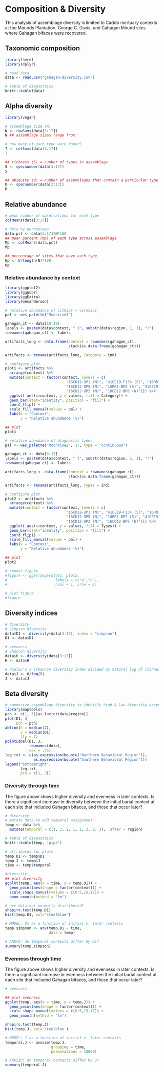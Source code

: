 # Composition & Diversity

This analysis of assemblage diversity is limited to Caddo mortuary contexts at the Mounds Plantation, George C. Davis, and Gahagan Mound sites where Gahagan bifaces were recovered.

## Taxonomic composition

```r
library(here)
library(dplyr)

# read data
data <- read.csv("gahagan-diversity.csv")

# table of diagnostics
knitr::kable(data)
```

## Alpha diversity

```r
library(vegan)

# assemblage size (N)
N <- rowSums(data[3:17])
N ## assemblage sizes range from:

# how many of each type were found?
T <- colSums(data[3:17])
T

## richness (S) = number of types in assemblage
S <- specnumber(data[3:17])
S

## ubiquity (U) = number of assemblages that contain a particular type
U <- specnumber(data[3:17])
U
```

## Relative abundance

```r
# mean number of observations for each type
colMeans(data[3:17])

# data by percentage
data.pct <- data[3:17]/N*100
## mean percent (Mp) of each type across assemblage
Mp <- colMeans(data.pct)
Mp

## percentage of sites that have each type
Up <- U/length(N)*100
Up
```

### Relative abundance by context

```r
library(ggplot2)
library(ggpubr)
library(ggExtra)
library(wesanderson)

# relative abundance of lithics + ceramics
pal <- wes_palette("Moonrise2")

gahagan_ct <- data[18:19]
labels <- paste0(data$context, " (", substr(data$region, 1, 1), ")")
rownames(gahagan_ct) <- labels

artifacts_long <- data.frame(context = rownames(gahagan_ct), 
                             stack(as.data.frame(gahagan_ct)))

artifacts <- rename(artifacts_long, Category = ind)

# configure plot
plot1 <- artifacts %>% 
  arrange(context) %>% 
  mutate(context = factor(context, levels = c(
                            "16CD12-BP1 (N)", "41CE19-F134 (S)", "16RR1-BP3 (S)",
                            "16CD12-BP5 (N)", "16RR1-BP2 (S)", "41CE19-F119 (S)", 
                            "16CD12-BP2 (N)", "16CD12-BP8 (N)"))) %>% 
  ggplot( aes(x=context, y = values, fill = Category)) + 
  geom_bar(stat="identity", position = "fill") + 
  coord_flip() +
  scale_fill_manual(values = pal) +
  labs(x = "Context",
       y = "Relative abundance (%)")

## plot
plot1

# relative abundance of diagnostic types
pal <- wes_palette("Moonrise2", 17, type = "continuous")

gahagan_ct <- data[3:17]
labels <- paste0(data$context, " (", substr(data$region, 1, 1), ")")
rownames(gahagan_ct) <- labels

artifacts_long <- data.frame(context = rownames(gahagan_ct), 
                             stack(as.data.frame(gahagan_ct)))

artifacts <- rename(artifacts_long, Types = ind)

# configure plot
plot2 <- artifacts %>% 
  arrange(context) %>% 
  mutate(context = factor(context, levels = c(
                            "16CD12-BP1 (N)", "41CE19-F134 (S)", "16RR1-BP3 (S)",
                            "16CD12-BP5 (N)", "16RR1-BP2 (S)", "41CE19-F119 (S)", 
                            "16CD12-BP2 (N)", "16CD12-BP8 (N)"))) %>% 
  ggplot( aes(x=context, y = values, fill = Types)) + 
  geom_bar(stat="identity", position = "fill") + 
  coord_flip() +
  scale_fill_manual(values = pal) +
  labs(x = "Context",
       y = "Relative abundance (%)")

## plot
plot2

# render figure
#figure <- ggarrange(plot1, plot2,
#                      labels = c("a","b"),
#                      ncol = 1, nrow = 2)

# plot figure
#figure
```

## Diversity indices

```r
# diversity
# Simpson diversity
data$D1 <- diversity(data[3:17], index = "simpson")
D1 <- data$D1

# evenness
# Shannon diversity
data$H <- diversity(data[3:17])
H <- data$H

# Pielou's J (Shannon diversity index divided by natural log of richness)
data$J <- H/log(S)
J <- data$J
```

## Beta diversity

```r
# summarize assemblage diversity to identify high & low diversity assemblages
library(maptools)
pch <- c(1, 3)[as.factor(data$region)]
plot(D1, J, 
     pch = pch)
abline(h = median(J), 
       v = median(D1), 
       lty = 2)
pointLabel(D1, J, 
           rownames(data), 
           cex = .75)
leg.txt <- c(as.expression(bquote("Northern Behavioral Region")), 
             as.expression(bquote("Southern Behavioral Region")))
legend("bottomright", 
       leg.txt, 
       pch = c(1, 3))
```

### Diversity through time

The figure above shows higher diversity and evenness in later contexts. Is there a significant increase in diversity between the initial burial context at each site that included Gahagan bifaces, and those that occur later?

```r
# diversity
# mutate data to add temporal assignment
temp <- data %>%
  mutate(temporal = c(1, 2, 2, 1, 1, 2, 2, 2), .after = region)

# table of diagnostics
knitr::kable(temp, "pipe")

# attributes for plots
temp.D1 <- temp$D1
temp.J <- temp$J
time <- temp$temporal

#diversity
## plot diversity
ggplot(temp, aes(x = time, y = temp.D1)) +
  geom_point(aes(shape = factor(context))) +
  scale_shape_manual(values = c(0:5,15,17)) +
  geom_smooth(method = "lm")

# are data not normally distributed?
shapiro.test(temp.D1)
hist(temp.D1, col='steelblue')

# MODEL: D1 as a function of initial v. later contexts
temp.simpson <- aov(temp.D1 ~ time, 
                    data = temp)

# ANOVA: do temporal contexts differ by D1?
summary(temp.simpson)
```

### Evenness through time

The figure above shows higher diversity and evenness in later contexts. Is there a significant increase in evenness between the initial burial context at each site that included Gahagan bifaces, and those that occur later?

```r
# evenness

## plot evenness
ggplot(temp, aes(x = time, y = temp.J)) +
  geom_point(aes(shape = factor(context))) +
  scale_shape_manual(values = c(0:5,15,17)) +
  geom_smooth(method = "lm")

shapiro.test(temp.J)
hist(temp.J, col='steelblue')

# MODEL: J as a function of initial v. later contexts
temporal.J <- anosim(temp.J, 
                     grouping = time, 
                     permutations = 10000)

# ANOSIM: do temporal contexts differ by J?
summary(temporal.J)
```
